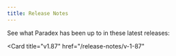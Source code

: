 ```yaml
---
title: Release Notes
---
```


See what Paradex has been up to in these latest releases: 

<CardGroup cols={2}>
<Card
  title="v1.88"
  href="/release-notes/v-1-88"
>
</Card>

<Card
  title="v1.87"
  href="/release-notes/v-1-87"
>
</Card>
</CardGroup>
